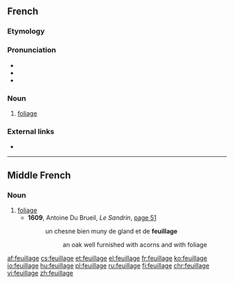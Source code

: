 ==French==

===Etymology===
{{suffix|feuille|age|lang=fr}}

===Pronunciation===
* {{IPA|/fœ.jaʒ/|lang=fr}}
* {{audio|Fr-feuillage.ogg|Audio (France, Paris)|lang=fr}}
* {{homophones|feuillages|lang=fr}}

===Noun===
{{fr-noun|m}}

# [[foliage]]

===External links===
* {{R:TLFi}}

----

==Middle French==

===Noun===
{{frm-noun|m}}

# [[foliage]]
#* '''1609''', Antoine Du Brueil, ''Le Sandrin'', [http://books.google.fr/books?id=DucwAQAAMAAJ&pg=PA51&dq=feuillage&hl=fr&sa=X&ei=ImuoUrOtOM2u7AaQsIHgBA&ved=0CD4Q6AEwAg#v=onepage&q=feuillage&f=false page 51]
#*: un chesne bien muny de gland et de '''feuillage'''
#*:: an oak well furnished<!--figuratively--> with acorns and with foliage

[[af:feuillage]]
[[cs:feuillage]]
[[et:feuillage]]
[[el:feuillage]]
[[fr:feuillage]]
[[ko:feuillage]]
[[io:feuillage]]
[[hu:feuillage]]
[[pl:feuillage]]
[[ru:feuillage]]
[[fi:feuillage]]
[[chr:feuillage]]
[[vi:feuillage]]
[[zh:feuillage]]